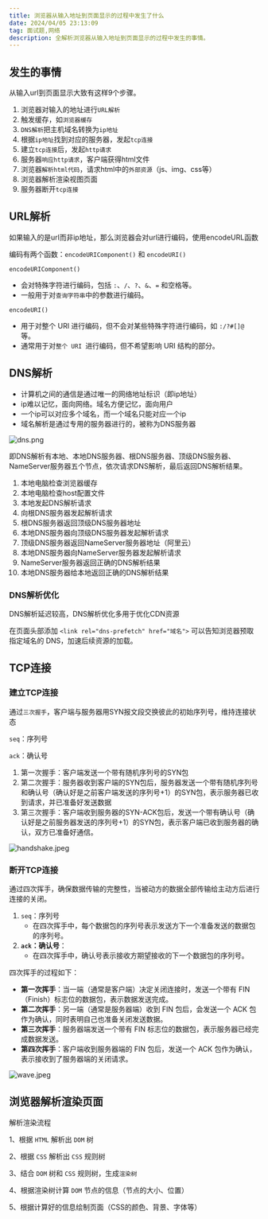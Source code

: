 ```yaml
---
title: 浏览器从输入地址到页面显示的过程中发生了什么
date: 2024/04/05 23:13:09
tag: 面试题,网络
description: 全解析浏览器从输入地址到页面显示的过程中发生的事情。
---
```


## 发生的事情

从输入url到页面显示大致有这样9个步骤。

1. 浏览器对输入的地址进行`URL解析`
2. 触发缓存，如`浏览器缓存`
3. `DNS解析`把主机域名转换为`ip地址`
4. 根据`ip地址`找到对应的服务器，发起`tcp连接`
5. 建立`tcp连接`后，发起`http请求`
6. 服务器`响应http请求`，客户端获得html文件
7. 浏览器`解析html代码`，请求html中的`外部资源`（js、img、css等）
8. 浏览器解析渲染视图页面
9. 服务器断开`tcp连接`

## URL解析

如果输入的是url而非ip地址，那么浏览器会对url进行编码，使用encodeURL函数

编码有两个函数：`encodeURIComponent()` 和 `encodeURI()`

`encodeURIComponent()`

- 会对特殊字符进行编码，包括 `:`、`/`、`?`、`&`、`=` 和空格等。
- 一般用于对`查询字符串`中的参数进行编码。

`encodeURI()`

- 用于对整个 URI 进行编码，但不会对某些特殊字符进行编码，如 `:/?#[]@` 等。
- 通常用于对`整个 URI `进行编码，但不希望影响 URI 结构的部分。

## DNS解析

- 计算机之间的通信是通过唯一的网络地址标识（即ip地址）
- ip难以记忆，面向网络。域名方便记忆，面向用户
- 一个ip可以对应多个域名，而一个域名只能对应一个ip
- 域名解析是通过专用的服务器进行的，被称为DNS服务器

![dns.png](https://qiniu.djdg626.com/202404060859303.webp)

即DNS解析有本地、本地DNS服务器、根DNS服务器、顶级DNS服务器、NameServer服务器五个节点，依次请求DNS解析，最后返回DNS解析结果。

1. 本地电脑检查浏览器缓存
2. 本地电脑检查host配置文件
3. 本地发起DNS解析请求
4. 向根DNS服务器发起解析请求
5. 根DNS服务器返回顶级DNS服务器地址
6. 本地DNS服务器向顶级DNS服务器发起解析请求
7. 顶级DNS服务器返回NameServer服务器地址（阿里云）
8. 本地DNS服务器向NameServer服务器发起解析请求
9. NameServer服务器返回正确的DNS解析结果
10. 本地DNS服务器给本地返回正确的DNS解析结果

### DNS解析优化

DNS解析延迟较高，DNS解析优化多用于优化CDN资源

在页面头部添加 `<link rel="dns-prefetch" href="域名">` 可以告知浏览器预取指定域名的 DNS，加速后续资源的加载。

## TCP连接

### 建立TCP连接

通过`三次握手`，客户端与服务器用SYN报文段交换彼此的初始序列号，维持连接状态

`seq`：序列号

`ack`：确认号

1. 第一次握手：客户端发送一个带有随机序列号的SYN包
2. 第二次握手：服务器收到客户端的SYN包后，服务器发送一个带有随机序列号和确认号（确认好是之前客户端发送的序列号+1）的SYN包，表示服务器已收到请求，并已准备好发送数据
3. 第三次握手：客户端收到服务器的SYN-ACK包后，发送一个带有确认号（确认好是之前服务器发送的序列号+1）的SYN包，表示客户端已收到服务器的确认，双方已准备好通信。

![handshake.jpeg](https://qiniu.djdg626.com/202404060958662.webp)

### 断开TCP连接

通过四次挥手，确保数据传输的完整性，当被动方的数据全部传输给主动方后进行连接的关闭。

1. `seq`：序列号
   - 在四次挥手中，每个数据包的序列号表示发送方下一个准备发送的数据包的序列号。
2. **`ack`：确认号**：
   - 在四次挥手中，确认号表示接收方期望接收的下一个数据包的序列号。

四次挥手的过程如下：

- **第一次挥手**：当一端（通常是客户端）决定关闭连接时，发送一个带有 FIN（Finish）标志位的数据包，表示数据发送完成。
- **第二次挥手**：另一端（通常是服务器端）收到 FIN 包后，会发送一个 ACK 包作为确认，同时表明自己也准备关闭发送数据。
- **第三次挥手**：服务器端发送一个带有 FIN 标志位的数据包，表示服务器已经完成数据发送。
- **第四次挥手**：客户端收到服务器端的 FIN 包后，发送一个 ACK 包作为确认，表示接收到了服务器端的关闭请求。

![wave.jpeg](https://qiniu.djdg626.com/202404060941867.webp)

## 浏览器解析渲染页面

解析渲染流程

1、根据 `HTML` 解析出 `DOM` 树

2、根据 `CSS` 解析出 `CSS` 规则树

3、结合 `DOM` 树和 `CSS` 规则树，生成`渲染树`

4、根据渲染树计算 `DOM` 节点的信息（节点的大小、位置）

5、根据计算好的信息绘制页面（CSS的颜色、背景、字体等）

